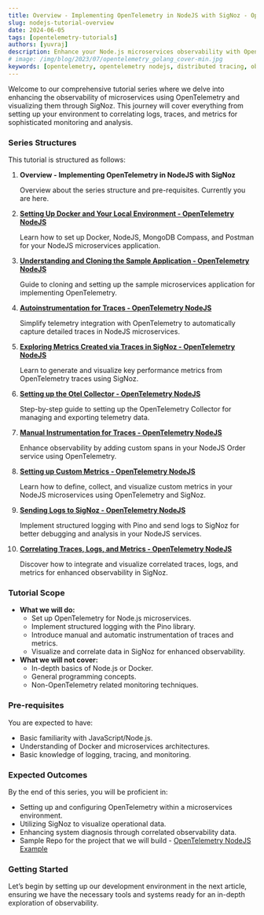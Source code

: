 ```yaml
---
title: Overview - Implementing OpenTelemetry in NodeJS with SigNoz - OpenTelemetry NodeJS 
slug: nodejs-tutorial-overview
date: 2024-06-05
tags: [opentelemetry-tutorials]
authors: [yuvraj]
description: Enhance your Node.js microservices observability with OpenTelemetry and SigNoz. Learn setup, auto/manual instrumentation, and data correlation for superior monitoring....
# image: /img/blog/2023/07/opentelemetry_golang_cover-min.jpg
keywords: [opentelemetry, opentelemetry nodejs, distributed tracing, observability, nodejs application monitoring, nodejs instrumentation, signoz]
---
```


<head>
  <link rel="canonical" href="https://signoz.io/opentelemetry/nodejs-tutorial-overview/"/>
</head>

<ArticleSeriesTop seriesKey="opentelemetry-nodejs" currentSlug="nodejs-tutorial-overview" />

Welcome to our comprehensive tutorial series where we delve into enhancing the observability of microservices using OpenTelemetry and visualizing them through SigNoz. This journey will cover everything from setting up your environment to correlating logs, traces, and metrics for sophisticated monitoring and analysis.

### Series Structures

This tutorial is structured as follows:

1. **Overview - Implementing OpenTelemetry in NodeJS with SigNoz**

   Overview about the series structure and pre-requisites. Currently you are here.

2. **[Setting Up Docker and Your Local Environment - OpenTelemetry NodeJS](/opentelemetry/nodejs-docker-setup)**

   Learn how to set up Docker, NodeJS, MongoDB Compass, and Postman for your NodeJS microservices application.

3. **[Understanding and Cloning the Sample Application - OpenTelemetry NodeJS](/opentelemetry/nodejs-clone-application)**

   Guide to cloning and setting up the sample microservices application for implementing OpenTelemetry.

4. **[Autoinstrumentation for Traces - OpenTelemetry NodeJS](/opentelemetry/autoinstrumented-tracing-nodejs)**

   Simplify telemetry integration with OpenTelemetry to automatically capture detailed traces in NodeJS microservices.

5. **[Exploring Metrics Created via Traces in SigNoz - OpenTelemetry NodeJS](/opentelemetry/metrics-nodejs)**

   Learn to generate and visualize key performance metrics from OpenTelemetry traces using SigNoz.

6. **[Setting up the Otel Collector - OpenTelemetry NodeJS](/opentelemetry/collector-nodejs)**

   Step-by-step guide to setting up the OpenTelemetry Collector for managing and exporting telemetry data.

7. **[Manual Instrumentation for Traces - OpenTelemetry NodeJS](/opentelemetry/add-manual-span-to-traces-nodejs)**

   Enhance observability by adding custom spans in your NodeJS Order service using OpenTelemetry.

8. **[Setting up Custom Metrics - OpenTelemetry NodeJS](/opentelemetry/custom-metrics-nodejs)**

   Learn how to define, collect, and visualize custom metrics in your NodeJS microservices using OpenTelemetry and SigNoz.

9. **[Sending Logs to SigNoz - OpenTelemetry NodeJS](/opentelemetry/logging-nodejs)**

   Implement structured logging with Pino and send logs to SigNoz for better debugging and analysis in your NodeJS services.

10. **[Correlating Traces, Logs, and Metrics - OpenTelemetry NodeJS](/opentelemetry/correlating-traces-logs-metrics-nodejs)**

    Discover how to integrate and visualize correlated traces, logs, and metrics for enhanced observability in SigNoz.

### Tutorial Scope

- **What we will do:**
    - Set up OpenTelemetry for Node.js microservices.
    - Implement structured logging with the Pino library.
    - Introduce manual and automatic instrumentation of traces and metrics.
    - Visualize and correlate data in SigNoz for enhanced observability.
- **What we will not cover:**
    - In-depth basics of Node.js or Docker.
    - General programming concepts.
    - Non-OpenTelemetry related monitoring techniques.

### Pre-requisites

You are expected to have:

- Basic familiarity with JavaScript/Node.js.
- Understanding of Docker and microservices architectures.
- Basic knowledge of logging, tracing, and monitoring.

### Expected Outcomes

By the end of this series, you will be proficient in:

- Setting up and configuring OpenTelemetry within a microservices environment.
- Utilizing SigNoz to visualize operational data.
- Enhancing system diagnosis through correlated observability data.
- Sample Repo for the project that we will build - [OpenTelemetry NodeJS Example](https://github.com/SigNoz/opentelemetry-nodejs-example)

### Getting Started

Let’s begin by setting up our development environment in the next article, ensuring we have the necessary tools and systems ready for an in-depth exploration of observability.

<ArticleSeriesBottom seriesKey="opentelemetry-nodejs" currentSlug="nodejs-tutorial-overview" />
